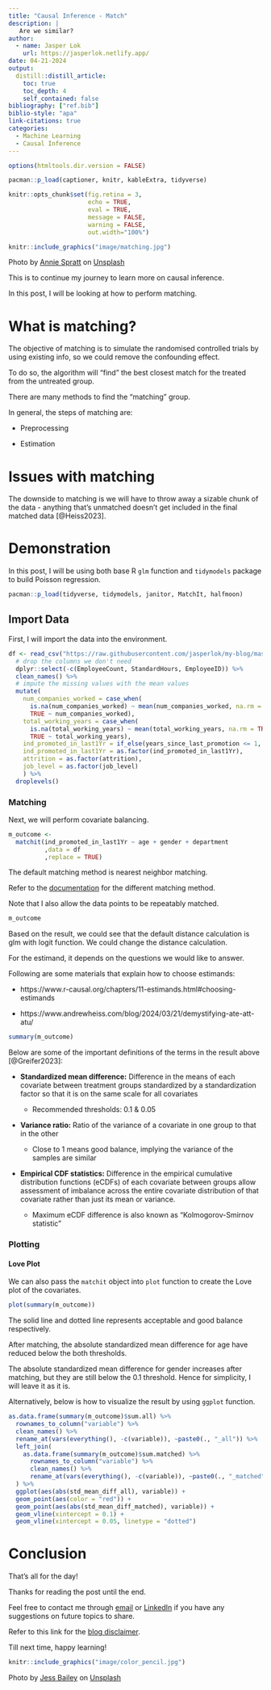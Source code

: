 ```yaml
---
title: "Causal Inference - Match"
description: |
   Are we similar?
author:
  - name: Jasper Lok 
    url: https://jasperlok.netlify.app/
date: 04-21-2024
output:
  distill::distill_article:
    toc: true
    toc_depth: 4
    self_contained: false
bibliography: ["ref.bib"]
biblio-style: "apa"
link-citations: true
categories:
  - Machine Learning
  - Causal Inference
---
```


```r
options(htmltools.dir.version = FALSE)

pacman::p_load(captioner, knitr, kableExtra, tidyverse)

knitr::opts_chunk$set(fig.retina = 3,                       
                      echo = TRUE,                       
                      eval = TRUE,                       
                      message = FALSE,                       
                      warning = FALSE,
                      out.width="100%")

```


```r
knitr::include_graphics("image/matching.jpg")

```

Photo by <a href="https://unsplash.com/@anniespratt?utm_content=creditCopyText&utm_medium=referral&utm_source=unsplash">Annie Spratt</a> on <a href="https://unsplash.com/photos/top-view-of-green-succulent-plants-8mqOw4DBBSg?utm_content=creditCopyText&utm_medium=referral&utm_source=unsplash">Unsplash</a>
  
This is to continue my journey to learn more on causal inference.

In this post, I will be looking at how to perform matching.


# What is matching?

The objective of matching is to simulate the randomised controlled trials by using existing info, so we could remove the confounding effect.

To do so, the algorithm will "find" the best closest match for the treated from the untreated group.

There are many methods to find the "matching" group.

In general, the steps of matching are:

- Preprocessing

- Estimation


# Issues with matching

The downside to matching is we will have to throw away a sizable chunk of the data - anything that's unmatched doesn't get included in the final matched data [@Heiss2023].



# Demonstration

In this post, I will be using both base R `glm` function and `tidymodels` package to build Poisson regression.

```r
pacman::p_load(tidyverse, tidymodels, janitor, MatchIt, halfmoon)

```



## Import Data

First, I will import the data into the environment.

```r
df <- read_csv("https://raw.githubusercontent.com/jasperlok/my-blog/master/_posts/2022-03-12-marketbasket/data/general_data.csv") %>%
  # drop the columns we don't need
  dplyr::select(-c(EmployeeCount, StandardHours, EmployeeID)) %>%
  clean_names() %>% 
  # impute the missing values with the mean values
  mutate(
    num_companies_worked = case_when(
      is.na(num_companies_worked) ~ mean(num_companies_worked, na.rm = TRUE),
      TRUE ~ num_companies_worked),
    total_working_years = case_when(
      is.na(total_working_years) ~ mean(total_working_years, na.rm = TRUE),
      TRUE ~ total_working_years),
    ind_promoted_in_last1Yr = if_else(years_since_last_promotion <= 1, "yes", "no"),
    ind_promoted_in_last1Yr = as.factor(ind_promoted_in_last1Yr),
    attrition = as.factor(attrition),
    job_level = as.factor(job_level)
    ) %>%
  droplevels()

```


### Matching

Next, we will perform covariate balancing.

```r
m_outcome <-
  matchit(ind_promoted_in_last1Yr ~ age + gender + department
          ,data = df
          ,replace = TRUE)

```

The default matching method is nearest neighbor matching.

Refer to the [documentation](https://cran.r-project.org/web/packages/MatchIt/MatchIt.pdf) for the different matching method.

Note that I also allow the data points to be repeatably matched.

```r
m_outcome

```
Based on the result, we could see that the default distance calculation is glm with logit function. We could change the distance calculation.

For the estimand, it depends on the questions we would like to answer.

Following are some materials that explain how to choose estimands:

- https://www.r-causal.org/chapters/11-estimands.html#choosing-estimands

- https://www.andrewheiss.com/blog/2024/03/21/demystifying-ate-att-atu/


```r
summary(m_outcome)

```

Below are some of the important definitions of the terms in the result above [@Greifer2023]:

- **Standardized mean difference:** Difference in the means of each covariate between treatment groups standardized by a standardization factor so that it is on the same scale for all covariates

    - Recommended thresholds: 0.1 & 0.05

- **Variance ratio:** Ratio of the variance of a covariate in one group to that in the other

    - Close to 1 means good balance, implying the variance of the samples are similar
    
- **Empirical CDF statistics:** Difference in the empirical cumulative distribution functions (eCDFs) of each covariate between groups allow assessment of imbalance across the entire covariate distribution of that covariate rather than just its mean or variance.

    - Maximum eCDF difference is also known as "Kolmogorov-Smirnov statistic"

### Plotting

#### Love Plot

We can also pass the `matchit` object into `plot` function to create the Love plot of the covariates.

```r
plot(summary(m_outcome))

```

The solid line and dotted line represents acceptable and good balance respectively.

After matching, the absolute standardized mean difference for age have reduced below the both thresholds.

The absolute standardized mean difference for gender increases after matching, but they are still below the 0.1 threshold. Hence for simplicity, I will leave it as it is.

Alternatively, below is how to visualize the result by using `ggplot` function.

```r
as.data.frame(summary(m_outcome)$sum.all) %>% 
  rownames_to_column("variable") %>% 
  clean_names() %>% 
  rename_at(vars(everything(), -c(variable)), ~paste0(., "_all")) %>% 
  left_join(
    as.data.frame(summary(m_outcome)$sum.matched) %>%
      rownames_to_column("variable") %>%
      clean_names() %>%
      rename_at(vars(everything(), -c(variable)), ~paste0(., "_matched"))
  ) %>% 
  ggplot(aes(abs(std_mean_diff_all), variable)) +
  geom_point(aes(color = "red")) + 
  geom_point(aes(abs(std_mean_diff_matched), variable)) +
  geom_vline(xintercept = 0.1) +
  geom_vline(xintercept = 0.05, linetype = "dotted")


```



# Conclusion

That's all for the day!

Thanks for reading the post until the end.

Feel free to contact me through [email](mailto:jasper.jh.lok@gmail.com) or [LinkedIn](https://www.linkedin.com/in/jasper-l-13426232/) if you have any suggestions on future topics to share.

Refer to this link for the [blog disclaimer](https://jasperlok.netlify.app/blog_disclaimer.html).

Till next time, happy learning!

```r
knitr::include_graphics("image/color_pencil.jpg")

```

Photo by <a href="https://unsplash.com/@jessbaileydesigns?utm_content=creditCopyText&utm_medium=referral&utm_source=unsplash">Jess Bailey</a> on <a href="https://unsplash.com/photos/colored-pencil-lined-up-on-top-of-white-surface-l3N9Q27zULw?utm_content=creditCopyText&utm_medium=referral&utm_source=unsplash">Unsplash</a>
  
  
  




